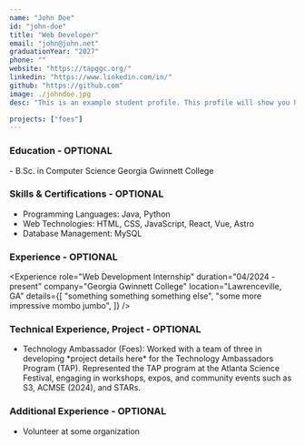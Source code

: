 ```yaml
---
name: "John Doe"
id: "john-doe"
title: "Web Developer"
email: "john@john.net"
graduationYear: "2027"
phone: ""
website: "https://tapggc.org/"
linkedin: "https://www.linkedin.com/in/"
github: "https://github.com"
image: ./johndoe.jpg
desc: "This is an example student profile. This profile will show you how each field populates the page. :)"

projects: ["foes"]
---
```


### Education  - OPTIONAL
<div>
- B.Sc. in Computer Science Georgia Gwinnett College
</div>

### Skills & Certifications - OPTIONAL
<ul>
  <li> Programming Languages: Java, Python</li>
  <li>Web Technologies: HTML, CSS, JavaScript, React, Vue, Astro</li>
  <li>Database Management: MySQL</li>
</ul>

### Experience - OPTIONAL
<Experience 
  role="Web Development Internship" 
  duration="04/2024 - present" 
  company="Georgia Gwinnett College" 
  location="Lawrenceville, GA"
  details={[
    "something something something else",
    "some more impressive mombo jumbo",
  ]}
/>

### Technical Experience, Project - OPTIONAL
<ul>
<li>Technology Ambassador (Foes): Worked with a team of three in developing *project details here* for the Technology Ambassadors Program (TAP). Represented the TAP program at the Atlanta Science Festival, engaging in workshops, expos, and community events such as S3, ACMSE (2024), and STARs.</li>

</ul>

### Additional Experience - OPTIONAL
<ul>
<li>Volunteer at some organization</li>
</ul>